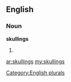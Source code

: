 ==English==

===Noun===
'''skullings'''

# {{plural of|[[skulling]]}}

[[Category:English plurals]]

[[ar:skullings]]
[[my:skullings]]